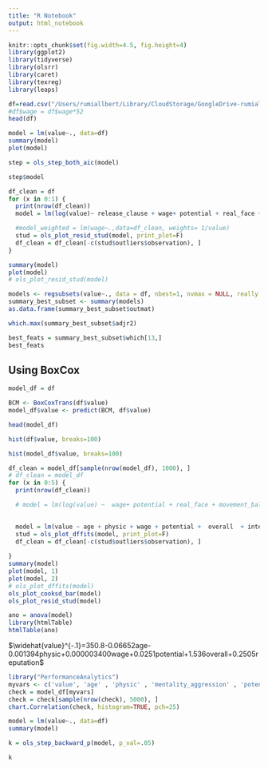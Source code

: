 ```yaml
---
title: "R Notebook"
output: html_notebook
---
```


```r
knitr::opts_chunk$set(fig.width=4.5, fig.height=4)
library(ggplot2)
library(tidyverse)
library(olsrr)
library(caret)
library(texreg)
library(leaps)
```


```r
df=read.csv("/Users/rumiallbert/Library/CloudStorage/GoogleDrive-rumiallbert@gmail.com/My Drive/Fei Tian Middletown /Fall 2022/Applied Regression Analysis/Final Project/data/model_df.csv")
#df$wage = df$wage*52
head(df)
```


```r
model = lm(value~., data=df)
summary(model)
plot(model)
```


```r
step = ols_step_both_aic(model)
```
```r
step$model
```



```r
df_clean = df
for (x in 0:1) {
  print(nrow(df_clean))
  model = lm(log(value)~ release_clause + wage+ potential + real_face + movement_balance + mentality_penalties + club_team_id + mentality_aggression+ attacking_crossing  + international_reputation + pace + league_level + power_stamina + overall + physic + power_jumping + skill_long_passing + age + nation_jersey_number + attacking_volleys + player_positions_FWD ,data=df_clean)

  #model_weighted = lm(wage~.,data=df_clean, weights= 1/value)
  stud = ols_plot_resid_stud(model, print_plot=F)
  df_clean = df_clean[-c(stud$outliers$observation), ]
}

summary(model)
plot(model)
# ols_plot_resid_stud(model)
```



```r
models <- regsubsets(value~., data = df, nbest=1, nvmax = NULL, really.big = T, method='seqrep')
summary_best_subset <- summary(models)
as.data.frame(summary_best_subset$outmat)
```

```r
which.max(summary_best_subset$adjr2)
```

```r
best_feats = summary_best_subset$which[13,]
best_feats
```


## Using BoxCox

```r
model_df = df

BCM <- BoxCoxTrans(df$value)
model_df$value <- predict(BCM, df$value)

head(model_df)
```
```r
hist(df$value, breaks=100)
```


```r
hist(model_df$value, breaks=100)
```

```r
df_clean = model_df[sample(nrow(model_df), 1000), ]
# df_clean = model_df
for (x in 0:5) {
  print(nrow(df_clean))

  # model = lm(log(value) ~  wage+ potential + real_face + movement_balance + mentality_penalties + club_team_id + mentality_aggression+ attacking_crossing  + international_reputation + pace + league_level + power_stamina + overall + physic + power_jumping + skill_long_passing + age + nation_jersey_number + attacking_volleys + player_positions_FWD, data=df_clean)

  
  model = lm(value ~ age + physic + wage + potential +  overall  + international_reputation , data=df_clean)
  stud = ols_plot_dffits(model, print_plot=F)
  df_clean = df_clean[-c(stud$outliers$observation), ]
  
}
summary(model)
plot(model, 1)
plot(model, 2)
# ols_plot_dffits(model)
ols_plot_cooksd_bar(model)
ols_plot_resid_stud(model)
```

```r
ano = anova(model)
library(htmlTable)
htmlTable(ano)
```


$\widehat{value}^{-.1}=350.8-0.06652age-0.001394physic+0.000003400wage+0.0251potential+1.536overall+0.2505reputation$

```r
library("PerformanceAnalytics")
myvars <- c('value', 'age' , 'physic' , 'mentality_aggression' , 'potential' , 'release_clause' , 'wage' , 'club_team_id' , 'movement_balance' , 'potential')
check = model_df[myvars]
check = check[sample(nrow(check), 5000), ]
chart.Correlation(check, histogram=TRUE, pch=25)

```

```r
model = lm(value~., data=df)
summary(model)
```

```r
k = ols_step_backward_p(model, p_val=.05)
```

```r
k
```


